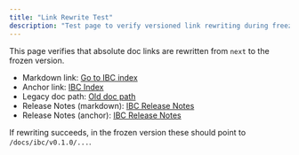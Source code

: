 ```yaml
---
title: "Link Rewrite Test"
description: "Test page to verify versioned link rewriting during freeze"
---
```


This page verifies that absolute doc links are rewritten from `next` to the frozen version.

- Markdown link: [Go to IBC index](/docs/ibc/next/index)
- Anchor link: <a href="/docs/ibc/next/index">IBC Index</a>
- Legacy doc path: <a href="/docs/documentation/placeholder">Old doc path</a>
 - Release Notes (markdown): [IBC Release Notes](/docs/ibc/next/changelog/release-notes)
 - Release Notes (anchor): <a href="/docs/ibc/next/changelog/release-notes">IBC Release Notes</a>

If rewriting succeeds, in the frozen version these should point to `/docs/ibc/v0.1.0/...`.
